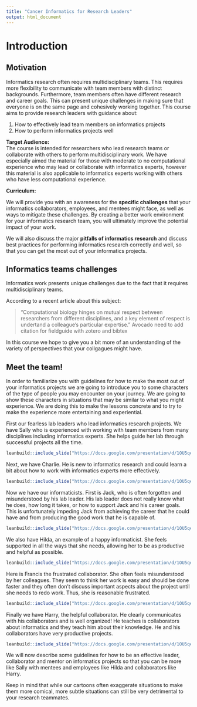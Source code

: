 ```yaml
---
title: "Cancer Informatics for Research Leaders"
output: html_document
---
```


# Introduction 

## Motivation

Informatics research often requires multidisciplinary teams. This requires more flexibility to communicate with team members with distinct backgrounds. Furthermore, team members often have different research and career goals. This can present unique challenges in making sure that everyone is on the same page and cohesively working together. This course aims to provide research leaders with guidance about:  

 1) How to effectively lead team members on informatics projects  
 2) How to perform informatics projects well   

**Target Audience:**  
The course is intended for researchers who lead research teams or collaborate with others to perform multidisciplinary work. We have especially aimed the material for those with moderate to no computational experience who may lead or collaborate with informatics experts, however this material is also applicable to informatics experts working with others who have less computational experience.

**Curriculum:**  

We will provide you with an awareness for the **specific challenges** that your informatics collaborators, employees, and mentees might face, as well as ways to mitigate these challenges. By creating a better work environment for your informatics research team, you will ultimately improve the potential impact of your work. 

We will also discuss the major **pitfalls of informatics research** and discuss best practices for performing informatics research correctly and well, so that you can get the most out of your informatics projects.


## Informatics teams challenges

Informatics work presents unique challenges due to the fact that it requires multidisciplinary teams. 

According to a recent article about this subject:

> "Computational biology hinges on mutual respect between researchers from different disciplines, and a key element of respect is undertand a colleague's particular expertise." Avocado need to add citation for fieldguide with zotero and bibtex


In this course we hope to give you a bit more of an understanding of the variety of perspectives that your collgagues might have.

## Meet the team!

In order to familiarize you with guidelines for how to make the most out of your informatics projects we are going to introduce you to some characters of the type of people you may encounter on your journey. We are going to show these characters in situations that may be similar to what you might experience. We are doing this to make the lessons concrete and to try to make the experience more entertaining and experiential.



First our fearless lab leaders who lead informatics research projects. We have Sally who is experienced with working with team members from many disciplines including informatics experts. She helps guide her lab through successful projects all the time.


```r
leanbuild::include_slide("https://docs.google.com/presentation/d/1OU5qeRgN_fojGbcyu2qEdwlcKpDO6BveWtYW_u1Hqd4/edit#slide=id.gc53d3d234f_0_125")
```

Next, we have Charlie. He is new to informatics research and could learn a bit about how to work with informatics experts more effectively.


```r
leanbuild::include_slide("https://docs.google.com/presentation/d/1OU5qeRgN_fojGbcyu2qEdwlcKpDO6BveWtYW_u1Hqd4/edit#slide=id.gc53d3d234f_0_103")
```

Now we have our informaticists. First is Jack, who is often forgotten and misunderstood by his lab leader. His lab leader does not really know what he does, how long it takes, or how to support Jack and his career goals. This is unfortunately impeding Jack from achieving the career that he could have and from producing the good work that he is capable of. 


```r
leanbuild::include_slide("https://docs.google.com/presentation/d/1OU5qeRgN_fojGbcyu2qEdwlcKpDO6BveWtYW_u1Hqd4/edit#slide=id.gc53d3d234f_0_11")
```

We also have Hilda, an example of a happy informaticist. She feels supported in all the ways that she needs, allowing her to be as productive and helpful as possible.


```r
leanbuild::include_slide("https://docs.google.com/presentation/d/1OU5qeRgN_fojGbcyu2qEdwlcKpDO6BveWtYW_u1Hqd4/edit#slide=id.gc53d3d234f_0_148")
```

Here is Francis the frustrated collaborator. She often feels misunderstood by her colleagues. They seem to think her work is easy and should be done faster and they often don't discuss important aspects about the project until she needs to redo work. Thus, she is reasonable frustrated.


```r
leanbuild::include_slide("https://docs.google.com/presentation/d/1OU5qeRgN_fojGbcyu2qEdwlcKpDO6BveWtYW_u1Hqd4/edit#slide=id.gc53d3d234f_0_175")
```


Finally we have Harry, the helpful collaborator. He clearly communicates with his collaborators and is well organized! He teaches is collaborators about informatics and they teach him about their knowledge.  He and his collaborators have very productive projects. 


```r
leanbuild::include_slide("https://docs.google.com/presentation/d/1OU5qeRgN_fojGbcyu2qEdwlcKpDO6BveWtYW_u1Hqd4/edit#slide=id.gc53d3d234f_0_45")
```


We will now describe some guidelines for how to be an effective leader, collaborator and mentor on informatics projects so that you can be more like Sally with mentees and employees like Hilda and collaborators like Harry.

Keep in mind that while our cartoons often exaggerate situations to make them more comical, more subtle situations can still be very detrimental to your research teammates.
